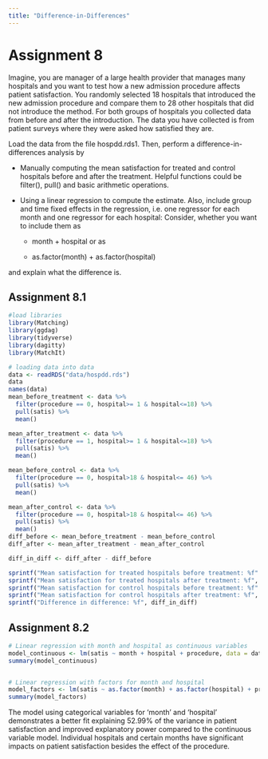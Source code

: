 ```yaml
---
title: "Difference-in-Differences"
---
```


# Assignment 8

Imagine, you are manager of a large health provider that manages many hospitals and you want to test how a new admission procedure affects patient satisfaction. You randomly selected 18 hospitals that introduced the new admission procedure and compare them to 28 other hospitals that did not introduce the method. For both groups of hospitals you collected data from before and after the introduction. The data you have collected is from patient surveys where they were asked how satisfied they are.

Load the data from the file hospdd.rds1. Then, perform a difference-in-differences analysis by

   * Manually computing the mean satisfaction for treated and control hospitals before and after the treatment. Helpful functions could be filter(), pull() and basic arithmetic operations.

   * Using a linear regression to compute the estimate. Also, include group and time fixed effects in the regression, i.e. one regressor for each month and one regressor for each hospital: Consider, whether you want to include them as

      + month + hospital or as

      + as.factor(month) + as.factor(hospital)

  and explain what the difference is.

## Assignment 8.1
```r
#load libraries
library(Matching)
library(ggdag)
library(tidyverse)
library(dagitty)
library(MatchIt)
```

```r
# loading data into data
data <- readRDS("data/hospdd.rds")
data
names(data)
mean_before_treatment <- data %>%
  filter(procedure == 0, hospital>= 1 & hospital<=18) %>%
  pull(satis) %>%
  mean()

mean_after_treatment <- data %>%
  filter(procedure == 1, hospital>= 1 & hospital<=18) %>%
  pull(satis) %>%
  mean()

mean_before_control <- data %>%
  filter(procedure == 0, hospital>18 & hospital<= 46) %>%
  pull(satis) %>%
  mean()

mean_after_control <- data %>%
  filter(procedure == 0, hospital>18 & hospital<= 46) %>%
  pull(satis) %>%
  mean()
diff_before <- mean_before_treatment - mean_before_control
diff_after <- mean_after_treatment - mean_after_control

diff_in_diff <- diff_after - diff_before

sprintf("Mean satisfaction for treated hospitals before treatment: %f" ,mean_before_treatment)
sprintf("Mean satisfaction for treated hospitals after treatment: %f", mean_after_treatment)
sprintf("Mean satisfaction for control hospitals before treatment: %f" , mean_before_control)
sprintf("Mean satisfaction for control hospitals after treatment: %f", mean_after_control)
sprintf("Difference in difference: %f", diff_in_diff)


```
## Assignment 8.2
```r

# Linear regression with month and hospital as continuous variables
model_continuous <- lm(satis ~ month + hospital + procedure, data = data)
summary(model_continuous)


# Linear regression with factors for month and hospital
model_factors <- lm(satis ~ as.factor(month) + as.factor(hospital) + procedure, data = data)
summary(model_factors)
```
The model using categorical variables for 'month' and 'hospital' demonstrates a better fit explaining 52.99% of the variance in patient satisfaction and improved explanatory power compared to the continuous variable model. Individual hospitals and certain months have significant impacts on patient satisfaction besides the effect of the procedure.
